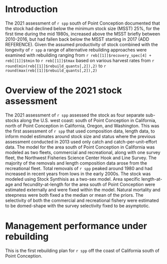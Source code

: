 # Introduction

The 2021 assessment of `r spp` south of Point Conception documented that the stock had declined below the minimum stock size  (MSST) 25%, for the first time during the mid 1980s, increased above the MSST briefly between 2010-2016, but had fallen back below the MSST starting in 2017 (ADD REFERENCE). Given the assumed productivity of stock combined with the longevity of `r spp` a range of alternative rebuilding approaches were examined with rebuilding ranging from `r reb[[1]]$recovery_spec[4] + reb[[1]]$tmin ` to `r reb[[1]]$tmax ` based on various harvest rates from `r round(min(reb[[1]]$rebuild_quants[,2]),2) ` to `r round(max(reb[[1]]$rebuild_quants[,2]),2) `


# Overview of the 2021 stock assessment

The 2021 assessment of `r spp` assessed the stock as four separate sub-stocks along the U.S. west coast: south of Point Conception in California, north of Point Conception in California, Oregon, and Washington.  This was the first assessment of `r spp` that used composition data, length data, to inform model estimates around stock size and status where the previous assessment conducted in 2013 used only catch and catch-per-unit-effort data.  The model for the area south of Point Conception in California was modeled as two fleets, commercial and recreational, along with one survey fleet, the Northwest Fisheries Science Center Hook and Line Survey. The majority of the removals and length composition data arose from the recreational fleet. Total removals of `r spp` peaked around 1980 and had increased in recent years from lows in the early 2000s.  The stock was modeled using Stock Synthisis as a two-sex model. Area specific length-at-age and fecundity-at-length for the area south of Point Conception were estimated externally and were fixed within the model. Natural mortality and steepness were both fixed a the median or mean of the priors. The selectivity of both the commercial and recreational fishery were estimated to be domed-shape with the survey selectivity fixed to be asymptotic. 


# Management performance under rebuilding

This is the first rebuilding plan for `r spp ` off the coast of California south of Point Conception.

